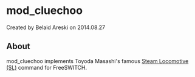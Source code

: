 
# mod_cluechoo 

 Created by  Belaid Areski on 2014.08.27

## About

mod\_cluechoo implements Toyoda Masashi's famous [Steam Locomotive (SL)](http://www.tkl.iis.u-tokyo.ac.jp/~toyoda/index%5Fe.html) command for FreeSWITCH.


